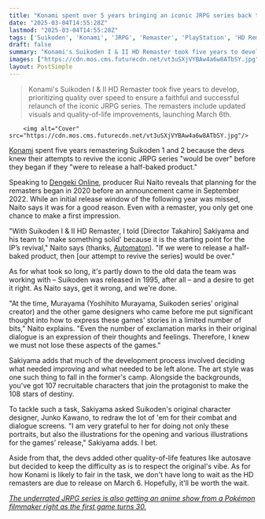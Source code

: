 ```yaml
---
title: "Konami spent over 5 years bringing an iconic JRPG series back to life as reviving Suikoden 'would be over' before it began if they released a 'half-baked product'"
date: "2025-03-04T14:55:28Z"
lastmod: "2025-03-04T14:55:28Z"
tags: ['Suikoden', 'Konami', 'JRPG', 'Remaster', 'PlayStation', 'HD Remaster', 'Role-Playing Game']
draft: false
summary: "Konami's Suikoden I & II HD Remaster took five years to develop, prioritizing quality over speed to ensure a faithful and successful relaunch of the iconic JRPG series.  The remasters include updated visuals and quality-of-life improvements, launching March 6th."
images: ["https://cdn.mos.cms.futurecdn.net/vt3uSXjVYBAw4a6w8ATbSY.jpg"]
layout: PostSimple
---
```

> Konami's Suikoden I & II HD Remaster took five years to develop, prioritizing quality over speed to ensure a faithful and successful relaunch of the iconic JRPG series.  The remasters include updated visuals and quality-of-life improvements, launching March 6th.


        <img alt="Cover" src="https://cdn.mos.cms.futurecdn.net/vt3uSXjVYBAw4a6w8ATbSY.jpg"/>
        
[Konami](https://www.gamesradar.com/tag/konami/) spent five years remastering Suikoden 1 and 2 because the devs knew their attempts to revive the iconic JRPG series "would be over" before they began if they "were to release a half-baked product."

Speaking to [Dengeki Online](https://dengekionline.com/article/202503/34768), producer Rui Naito reveals that planning for the remasters began in 2020 before an announcement came in September 2022. While an initial release window of the following year was missed, Naito says it was for a good reason. Even with a remaster, you only get one chance to make a first impression.

"With Suikoden I & II HD Remaster, I told [Director Takahiro] Sakiyama and his team to 'make something solid' because it is the starting point for the IP’s revival," Naito says (thanks, [Automaton](https://automaton-media.com/en/news/suikoden-i-ii-hd-remaster-took-5-years-to-make-because-the-devs-want-to-reboot-the-ip-with-a-faithful-remaster-that-honors-the-originals/)). "If we were to release a half-baked product, then [our attempt to revive the series] would be over."

As for what took so long, it's partly down to the old data the team was working with – Suikoden was released in 1995, after all – and a desire to get it right. As Naito says, get it wrong, and we're done.

"At the time, Murayama (Yoshihito Murayama, Suikoden series’ original creator) and the other game designers who came before me put significant thought into how to express these games' stories in a limited number of bits," Naito explains. "Even the number of exclamation marks in their original dialogue is an expression of their thoughts and feelings. Therefore, I knew we must not lose these aspects of the games."

Sakiyama adds that much of the development process involved deciding what needed improving and what needed to be left alone. The art style was one such thing to fall in the former's camp. Alongside the backgrounds, you've got 107 recruitable characters that join the protagonist to make the 108 stars of destiny.

To tackle such a task, Sakiyama asked Suikoden's original character designer, Junko Kawano, to redraw the lot of 'em for their combat and dialogue screens. "I am very grateful to her for doing not only these portraits, but also the illustrations for the opening and various illustrations for the games’ release," Sakiyama adds. I bet.

Aside from that, the devs added other quality-of-life features like autosave but decided to keep the difficulty as is to respect the original's vibe. As for how Konami is likely to fair in the task, we don't have long to wait as the HD remasters are due to release on March 6. Hopefully, it'll be worth the wait.

[<em>The underrated JRPG series is also getting an anime show from a Pokémon filmmaker right as the first game turns 30.</em>](https://www.gamesradar.com/entertainment/anime-shows/underrated-jrpg-series-gets-anime-show-from-pokemon-filmmaker-as-first-game-turns-30/)
        